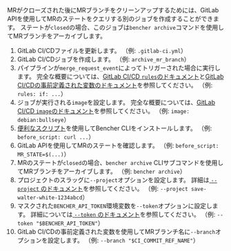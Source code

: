 
MRがクローズされた後にMRブランチをクリーンアップするためには、GitLab APIを使用してMRのステートをクエリする別のジョブを作成することができます。
ステートが`closed`の場合、このジョブは`bencher archive`コマンドを使用してMRブランチをアーカイブします。

<MergeRequestsClosedCode />

1. GitLab CI/CDファイルを更新します。
   （例: `.gitlab-ci.yml`）
2. GitLab CI/CDジョブを作成します。
   （例: `archive_mr_branch`）
3. パイプラインが`merge_request_event`によってトリガーされた場合に実行します。
   完全な概要については、[GitLab CI/CD `rules`のドキュメント][gitlab ci cd rules]と[GitLab CI/CDの事前定義された変数のドキュメント][gitlab ci cd redefined variables]を参照してください。
   （例: `rules: if: ...`）
4. ジョブが実行される`image`を設定します。
   完全な概要については、[GitLab CI/CD `image`のドキュメント][gitlab ci cd image]を参照してください。
   （例: `image: debian:bullseye`）
5. [便利なスクリプト][install bencher cli]を使用してBencher CLIをインストールします。
   （例: `before_script: curl ...`）
6. GitLab APIを使用してMRのステートを確認します。
   （例: `before_script: MR_STATE=$(...)`）
7. MRのステートが`closed`の場合、`bencher archive` CLIサブコマンドを使用してMRブランチをアーカイブします。
   （例: `bencher archive`）
8. プロジェクトのスラッグに`--project`オプションを設定します。
   詳細は[ `--project` のドキュメント][project option]を参照してください。
   （例: `--project save-walter-white-1234abcd`）
9. マスクされた`BENCHER_API_TOKEN`環境変数を`--token`オプションに設定します。
   詳細については[ `--token` のドキュメント][token option]を参照してください。
   （例: `--token "$BENCHER_API_TOKEN"`）
10. GitLab CI/CDの事前定義された変数を使用してMRブランチ名に`--branch`オプションを設定します。
    （例: `--branch "$CI_COMMIT_REF_NAME"`）

[gitlab ci cd rules]: https://docs.gitlab.com/ee/ci/jobs/job_control.html#common-if-clauses-for-rules
[gitlab ci cd redefined variables]: https://docs.gitlab.com/ee/ci/variables/predefined_variables.html
[gitlab ci cd image]: https://docs.gitlab.com/ee/ci/yaml/index.html#image

[install bencher cli]: /ja/docs/how-to/install-cli/#install-cli-with-script
[bencher run]: /ja/docs/explanation/bencher-run/
[project option]: /ja/docs/explanation/bencher-run/#--project-project
[token option]: /ja/docs/explanation/bencher-run/#--token-token